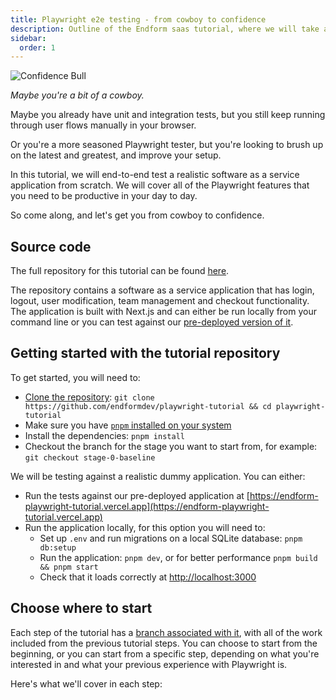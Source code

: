 ```yaml
---
title: Playwright e2e testing - from cowboy to confidence
description: Outline of the Endform saas tutorial, where we will take an untested saas application and build a Playwright test suite for it.
sidebar:
  order: 1
---
```



<Image src={ConfidenceBull} alt="Confidence Bull" width={600} />

_Maybe you're a bit of a cowboy._

Maybe you already have unit and integration tests, but you still keep running through user flows manually in your browser.

Or you're a more seasoned Playwright tester, but you're looking to brush up on the latest and greatest, and improve your setup. 

In this tutorial, we will end-to-end test a realistic software as a service application from scratch.
We will cover all of the Playwright features that you need to be productive in your day to day.

So come along, and let's get you from cowboy to confidence.

## Source code

The full repository for this tutorial can be found [here](https://github.com/endformdev/playwright-tutorial). 

The repository contains a software as a service application that has login, logout, user modification, team management and checkout functionality.
The application is built with Next.js and can either be run locally from your command line or you can test against our [pre-deployed version of it](https://endform-playwright-tutorial.vercel.app).

## Getting started with the tutorial repository

To get started, you will need to:

- [Clone the repository](https://github.com/endformdev/playwright-tutorial): `git clone https://github.com/endformdev/playwright-tutorial && cd playwright-tutorial`
- Make sure you have [`pnpm` installed on your system](https://pnpm.io/installation#using-corepack)
- Install the dependencies: `pnpm install`
- Checkout the branch for the stage you want to start from, for example: `git checkout stage-0-baseline`

We will be testing against a realistic dummy application.
You can either:

- Run the tests against our pre-deployed application at [https://endform-playwright-tutorial.vercel.app](https://endform-playwright-tutorial.vercel.app)
- Run the application locally, for this option you will need to:
  - Set up `.env` and run migrations on a local SQLite database: `pnpm db:setup`
  - Run the application: `pnpm dev`, or for better performance `pnpm build && pnpm start`
  - Check that it loads correctly at [http://localhost:3000](http://localhost:3000)

## Choose where to start

Each step of the tutorial has a [branch associated with it](https://github.com/endformdev/playwright-tutorial/branches), with all of the work included from the previous tutorial steps.
You can choose to start from the beginning, or you can start from a specific step, depending on what you're interested in and what your previous experience with Playwright is. 

Here's what we'll cover in each step:

<LinkCard
  title="Practical playwright setup"
  description="Setting up a Playwright project to make your future testing life easier."
  href="/docs/tutorial/practical-playwright-setup"
/>

<LinkCard
  title="Generate tests with Playwright MCP"
  description="Use the Playwright MCP with your AI to generate tests for your application."
  href="/docs/tutorial/generate-tests-playwright-mcp"
/>

<LinkCard
  title="Speeding up with Endform"
  description="Use Endform to speed up your test suite."
  href="/docs/tutorial/speeding-up-with-endform"
/>

<LinkCard
  title="Understanding test results"
  description="Understand test results using Playwright traces and the Endform dashboard."
  href="/docs/tutorial/understanding-test-results"
/>





